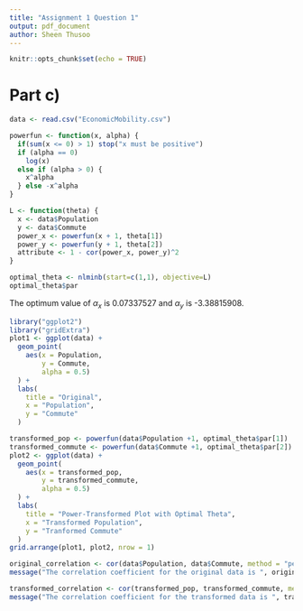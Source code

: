 ```yaml
---
title: "Assignment 1 Question 1"
output: pdf_document
author: Sheen Thusoo
---
```


```r
knitr::opts_chunk$set(echo = TRUE)
```

# Part c)

```r
data <- read.csv("EconomicMobility.csv")
```

```r
powerfun <- function(x, alpha) {
  if(sum(x <= 0) > 1) stop("x must be positive")
  if (alpha == 0)
    log(x)
  else if (alpha > 0) {
    x^alpha
  } else -x^alpha
}
```


``` r
L <- function(theta) {
  x <- data$Population
  y <- data$Commute
  power_x <- powerfun(x + 1, theta[1])
  power_y <- powerfun(y + 1, theta[2])
  attribute <- 1 - cor(power_x, power_y)^2
}
```

``` r
optimal_theta <- nlminb(start=c(1,1), objective=L)
optimal_theta$par
```

The optimum value of $\alpha_x$ is 0.07337527 and $\alpha_y$ is -3.38815908.


``` r
library("ggplot2")
library("gridExtra")
plot1 <- ggplot(data) +
  geom_point(
    aes(x = Population, 
        y = Commute,
        alpha = 0.5)
  ) + 
  labs(
    title = "Original",
    x = "Population",
    y = "Commute"
  )

transformed_pop <- powerfun(data$Population +1, optimal_theta$par[1])
transformed_commute <- powerfun(data$Commute +1, optimal_theta$par[2])
plot2 <- ggplot(data) +
  geom_point(
    aes(x = transformed_pop, 
        y = transformed_commute,
        alpha = 0.5)
  ) + 
  labs(
    title = "Power-Transformed Plot with Optimal Theta",
    x = "Transformed Population",
    y = "Tranformed Commute" 
  )
grid.arrange(plot1, plot2, nrow = 1)
```

``` r
original_correlation <- cor(data$Population, data$Commute, method = "pearson")
message("The correlation coefficient for the original data is ", original_correlation)
```

``` r
transformed_correlation <- cor(transformed_pop, transformed_commute, method = "pearson")
message("The correlation coefficient for the transformed data is ", transformed_correlation)
```

